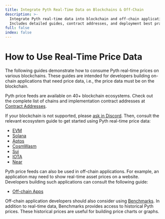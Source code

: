 ```yaml
---
title: Integrate Pyth Real-Time Data on Blockchains & Off-Chain
description: >-
  Integrate Pyth real-time data into blockchain and off-chain applications.
  Includes detailed guides, contract addresses, and deployment best practices.
full: false
index: false
---
```


# How to Use Real-Time Price Data

The following guides demonstrate how to consume Pyth real-time prices on various blockchains.
These guides are intended for developers building on-chain applications that need price data, i.e., the price data must
be on the blockchain.

Pyth price feeds are available on 40+ blockchain ecosystems.
Check out the complete list of chains and implementation contract addresses at [Contract Addresses](contract-addresses).

If your blockchain is not supported, please [ask in Discord](https://discord.gg/invite/PythNetwork).
Then, consult the relevant ecosystem guide to get started using Pyth real-time price data:

- [EVM](use-real-time-data/evm)
- [Solana](use-real-time-data/solana)
- [Aptos](use-real-time-data/aptos.md)
- [CosmWasm](use-real-time-data/cosmwasm.md)
- [Sui](use-real-time-data/sui.md)
- [IOTA](use-real-time-data/iota.md)
- [Near](use-real-time-data/sui.md)

Pyth price feeds can also be used in off-chain applications.
For example, an application may need to show real-time asset prices on a website.
Developers building such applications can consult the following guide:

- [Off-chain Apps](use-real-time-data/off-chain.md)

Off-chain application developers should also consider using [Benchmarks](../benchmarks).
In addition to real-time data, Benchmarks provides access to historical Pyth prices.
These historical prices are useful for building price charts or graphs.
